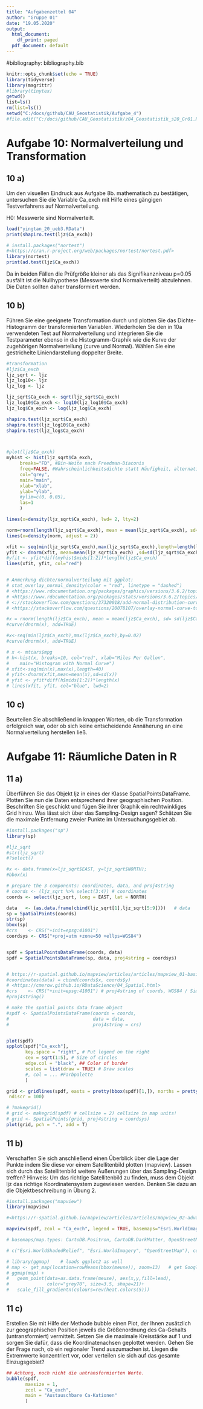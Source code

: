 ```yaml
---
title: "Aufgabenzettel 04"
author: "Gruppe 01"
date: "19.05.2020"
output:
  html_document:
    df_print: paged
  pdf_document: default
---
```


#bibliography: bibliography.bib

```r
knitr::opts_chunk$set(echo = TRUE)
library(tidyverse)
library(magrittr)
#library(tinytex)
getwd()
list=ls()
rm(list=ls())
setwd("C:/docs/github/CAU_Geostatistik/Aufgabe_4")
#file.edit("C:/docs/github/CAU_Geostatistik/z04_Geostatistik_s20_Gr01.Rmd")
```

# Aufgabe 10: Normalverteilung und Transformation

## 10 a) 
Um den visuellen Eindruck aus Aufgabe 8b. mathematisch zu bestätigen,
untersuchen Sie die Variable Ca_exch mit Hilfe eines gängigen Testverfahrens auf Normalverteilung.

H0: Messwerte sind Normalverteilt.

```r
load("yingtan_20_ueb3.RData")
print(shapiro.test(ljz$Ca_exch))

# install.packages("nortest")
#<https://cran.r-project.org/web/packages/nortest/nortest.pdf>
library(nortest)
print(ad.test(ljz$Ca_exch))
```

Da in beiden Fällen die Prüfgröße kleiner als das Signifikanzniveau p=0.05 ausfällt ist die Nullhypothese (Messwerte sind Normalverteilt) abzulehnen. Die Daten sollten daher transformiert werden.

## 10 b)

Führen Sie eine geeignete Transformation durch und plotten Sie das Dichte-Histogramm der transformierten Variablen. 
Wiederholen Sie den in 10a verwendeten Test auf Normalverteilung und integrieren Sie die Testparameter ebenso in die Histogramm-Graphik wie die Kurve der zugehörigen
Normalverteilung (curve und Normal).
Wählen Sie eine gestrichelte Liniendarstellung doppelter Breite. 

```r
#transformation
#ljz$Ca_exch
ljz_sqrt <- ljz
ljz_log10<- ljz
ljz_log <- ljz

ljz_sqrt$Ca_exch <- sqrt(ljz_sqrt$Ca_exch)
ljz_log10$Ca_exch <- log10(ljz_log10$Ca_exch)
ljz_log$Ca_exch <- log(ljz_log$Ca_exch)

shapiro.test(ljz_sqrt$Ca_exch)
shapiro.test(ljz_log10$Ca_exch)
shapiro.test(ljz_log$Ca_exch)



#plot(ljz$Ca_exch)
myhist <- hist(ljz_sqrt$Ca_exch, 
     breaks="FD", #Bin-Weite nach Freedman-Diaconis
     freq=FALSE, #Wahrscheinlichkeitsdichte statt Häufigkeit, alternative prob=TRUE
     col="grey",
     main="main", 
     xlab="xlab", 
     ylab="ylab",
     #ylim=c(0, 0.05),
     las=1
     )

lines(x=density(ljz_sqrt$Ca_exch), lwd= 2, lty=2)

norm=rnorm(length(ljz_sqrt$Ca_exch), mean = mean(ljz_sqrt$Ca_exch), sd= sd(ljz_sqrt$Ca_exch))
lines(x=density(norm, adjust = 2))

xfit <- seq(min(ljz_sqrt$Ca_exch),max(ljz_sqrt$Ca_exch),length=length(ljz_sqrt$Ca_exch))
yfit <- dnorm(xfit, mean=mean(ljz_sqrt$Ca_exch) ,sd=sd(ljz_sqrt$Ca_exch))
#yfit <- yfit*diff(myhist$mids[1:2])*length(ljz$Ca_exch)
lines(xfit, yfit, col="red")


# Anmerkung dichte/normalverteilung mit ggplot: 
# stat_overlay_normal_density(color = "red", linetype = "dashed")
# <https://www.rdocumentation.org/packages/graphics/versions/3.6.2/topics/curve>
# <https://www.rdocumentation.org/packages/stats/versions/3.6.2/topics/Normal>
# <://stackoverflow.com/questions/37320018/add-normal-distribution-curve-to-histogram-r>
# <https://stackoverflow.com/questions/20078107/overlay-normal-curve-to-histogram-in-r>

#x = rnorm(length(ljz$Ca_exch), mean = mean(ljz$Ca_exch), sd= sd(ljz$Ca_exch))
#curve(dnorm(x), add=TRUE)

#x<-seq(min(ljz$Ca_exch),max(ljz$Ca_exch),by=0.02)
#curve(dnorm(x), add=TRUE)

# x <- mtcars$mpg
# h<-hist(x, breaks=10, col="red", xlab="Miles Per Gallon",
#    main="Histogram with Normal Curve")
# xfit<-seq(min(x),max(x),length=40)
# yfit<-dnorm(xfit,mean=mean(x),sd=sd(x))
# yfit <- yfit*diff(h$mids[1:2])*length(x)
# lines(xfit, yfit, col="blue", lwd=2)
```


## 10 c)

Beurteilen Sie abschließend in knappen Worten, ob die Transformation erfolgreich war, oder ob sich keine entscheidende Annäherung an eine Normalverteilung herstellen ließ.



# Aufgabe 11: Räumliche Daten in R

## 11 a)

Überführen Sie das Objekt ljz in eines der Klasse SpatialPointsDataFrame.
Plotten Sie nun die Daten entsprechend ihrer geographischen Position. Beschriften Sie geschickt und fügen Sie ihrer Graphik ein rechtwinkliges Grid
hinzu. Was lässt sich über das Sampling-Design sagen? Schätzen Sie die maximale Entfernung zweier Punkte im Untersuchungsgebiet ab. 

```r
#install.packages("sp")
library(sp)

#ljz_sqrt
#str(ljz_sqrt)
#?select()

#x <- data.frame(x=ljz_sqrt$EAST, y=ljz_sqrt$NORTH);
#bbox(x)

# prepare the 3 components: coordinates, data, and proj4string
# coords <- (ljz_sqrt %>% select(3:4)) # coordinates
coords <- select(ljz_sqrt, long = EAST, lat = NORTH)

data   <- (as.data.frame(cbind(ljz_sqrt[1],ljz_sqrt[5:9])))   # data
sp = SpatialPoints(coords)
str(sp)
bbox(sp)
#crs    <- CRS("+init=epsg:41001")
coordsys <- CRS("+proj=utm +zone=50 +ellps=WGS84")


spdf = SpatialPointsDataFrame(coords, data)
spdf = SpatialPointsDataFrame(sp, data, proj4string = coordsys)


# https://r-spatial.github.io/mapview/articles/articles/mapview_01-basics.html 
#coordinates(data) = cbind(coords$x, coords$y)
# <https://cmerow.github.io/RDataScience/04_Spatial.html>
#crs    <- CRS("+init=epsg:41001") # proj4string of coords, WGS84 / Simple Mercator
#proj4string()

# make the spatial points data frame object
#spdf <- SpatialPointsDataFrame(coords = coords,
#                               data = data, 
#                               proj4string = crs)


plot(spdf)
spplot(spdf["Ca_exch"], 
       key.space = "right", # Put legend on the right
       cex = sqrt(1:5), # Size of circles
       edge.col = "black", ## Color of border
       scales = list(draw = TRUE) # Draw scales
       #, col = ... #Farbpalette
       )

grid <- gridlines(spdf, easts = pretty(bbox(spdf)[1,]), norths = pretty(bbox(spdf)[2,]),
 ndiscr = 100) 

# ?makegrid()
# grid <- makegrid(spdf) # cellsize = 2) cellsize in map units!
# grid <- SpatialPoints(grid, proj4string = coordsys)
plot(grid, pch = ".", add = T) 

```


## 11 b)

Verschaffen Sie sich anschließend einen Überblick über die Lage der
Punkte indem Sie diese vor einem Satellitenbild plotten (mapview). Lassen
sich durch das Satellitenbild weitere Äußerungen über das Sampling-Design
treffen?
Hinweis: Um das richtige Satellitenbild zu finden, muss dem Objekt ljz das
richtige Koordinatensystem zugewiesen werden. Denken Sie dazu an die
Objektbeschreibung in Übung 2.

```r
#install.packages("mapview")
library(mapview)

#<https://r-spatial.github.io/mapview/articles/articles/mapview_02-advanced.html>

mapview(spdf, zcol = "Ca_exch", legend = TRUE, basemaps="Esri.WorldImagery")

# basemaps/map.types: CartoDB.Positron, CartoDB.DarkMatter, OpenStreetMap, Esri.WorldImagery, OpenTopoMap

# c("Esri.WorldShadedRelief", "Esri.WorldImagery", "OpenStreetMap"), color = #"grey40")

# library(ggmap)    # loads ggplot2 as well
# map <- get_map(location=rowMeans(bbox(meuse)), zoom=13)   # get Google map
# ggmap(map) + 
#   geom_point(data=as.data.frame(meuse), aes(x,y,fill=lead), 
#              color="grey70", size=3.5, shape=21)+
#   scale_fill_gradientn(colours=rev(heat.colors(5)))

```


## 11 c)

Erstellen Sie mit Hilfe der Methode bubble einen Plot, der Ihnen zusätzlich
zur geographischen Position jeweils die Größenordnung des Ca-Gehalts
(untransformiert) vermittelt. Setzen Sie die maximale Kreisstärke auf 1 und
sorgen Sie dafür, dass die Koordinatenachsen geplottet werden. Gehen Sie
der Frage nach, ob ein regionaler Trend auszumachen ist. Liegen die Extremwerte konzentriert vor, oder verteilen sie sich auf das gesamte Einzugsgebiet?

```r
## Achtung, noch nicht die untransformierten Werte.
bubble(spdf, 
       maxsize = 1,
       zcol = "Ca_exch",
       main = "Austauschbare Ca-Kationen"
       )

```

